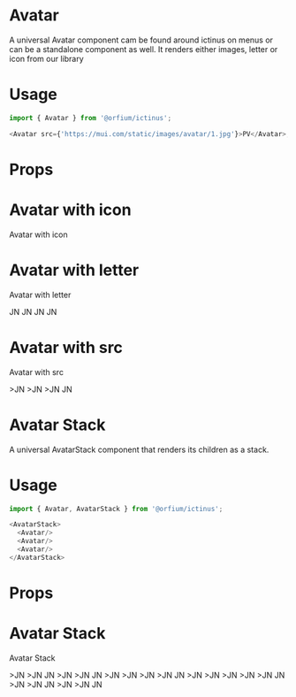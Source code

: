 
<Meta title="Design System/Avatar" component={Avatar} />

# Avatar

A universal Avatar component cam be found around ictinus on menus or can be a standalone component as well. It renders either images, letter or icon from our library

# Usage

```js
import { Avatar } from '@orfium/ictinus';

<Avatar src={'https://mui.com/static/images/avatar/1.jpg'}>PV</Avatar>;
```

# Props

<Props of={Avatar} />

# Avatar with icon

Avatar with icon

<Preview>
  <Story name="Avatar with icon">
    <Stack>
      <Avatar size={'xs'} color={`blue-${BASE_SHADE}`} iconName={'user'} />
      <Avatar size={'sm'} color={`blue-${BASE_SHADE}`} iconName={'user'} />
      <Avatar size={'md'} color={`blue-${BASE_SHADE}`} iconName={'user'} />
      <Avatar size={'lg'} color={`blue-${BASE_SHADE}`} iconName={'user'} />
    </Stack>
  </Story>
</Preview>

# Avatar with letter

Avatar with letter

<Preview>
  <Story name="Avatar with letter">
    <Stack>
      <Avatar size={'xs'} color={`blue-${BASE_SHADE}`}>JN</Avatar>
      <Avatar size={'sm'} color={`blue-${BASE_SHADE}`}>JN</Avatar>
      <Avatar size={'md'} color={`blue-${BASE_SHADE}`}>JN</Avatar>
      <Avatar size={'lg'} color={`blue-${BASE_SHADE}`}>JN</Avatar>
    </Stack>
  </Story>
</Preview>

# Avatar with src

Avatar with src

<Preview>
  <Story name="Avatar with src">
    <Stack>
      <Avatar size={'xs'} src={'https://mui.com/static/images/avatar/1.jpg'}>>JN</Avatar>
      <Avatar size={'sm'} src={'https://mui.com/static/images/avatar/1.jpg'}>>JN</Avatar>
      <Avatar size={'md'} src={'https://mui.com/static/images/avatar/1.jpg'}>>JN</Avatar>
      <Avatar size={'lg'} src={'https://mui.com/static/images/avatar/1.jpg'}>JN</Avatar>
    </Stack>
  </Story>
</Preview>

# Avatar Stack

A universal AvatarStack component that renders its children as a stack.

# Usage

```js
import { Avatar, AvatarStack } from '@orfium/ictinus';

<AvatarStack>
  <Avatar/>
  <Avatar/>
  <Avatar/>
</AvatarStack>
```

# Props

<Props of={AvatarStack} />

# Avatar Stack

Avatar Stack

<Preview>
  <Story name="Avatar Stack">
    <Stack vertical>
      <AvatarStack size={'lg'} color={`blue-${BASE_SHADE}`}>
        <Avatar size={'lg'} src={'https://mui.com/static/images/avatar/6.jpg'}>>JN</Avatar>
        <Avatar size={'lg'} src={'https://mui.com/static/images/avatar/5.jpg'}>>JN</Avatar>
        <Avatar size={'lg'} color={`blue-${BASE_SHADE}`}>JN</Avatar>
        <Avatar size={'lg'} src={'https://mui.com/static/images/avatar/3.jpg'}>>JN</Avatar>
        <Avatar size={'lg'} src={'https://mui.com/static/images/avatar/2.jpg'}>>JN</Avatar>
        <Avatar size={'lg'} src={'https://mui.com/static/images/avatar/1.jpg'}>JN</Avatar>
      </AvatarStack>
      <AvatarStack maxAvatars={3} color={`blue-${BASE_SHADE}`}>
        <Avatar src={'https://mui.com/static/images/avatar/6.jpg'}>>JN</Avatar>
        <Avatar color={`blue-${BASE_SHADE}`} iconName={'user'} />
        <Avatar src={'https://mui.com/static/images/avatar/4.jpg'}>>JN</Avatar>
        <Avatar src={'https://mui.com/static/images/avatar/3.jpg'}>>JN</Avatar>
        <Avatar src={'https://mui.com/static/images/avatar/2.jpg'}>>JN</Avatar>
        <Avatar src={'https://mui.com/static/images/avatar/1.jpg'}>JN</Avatar>
      </AvatarStack>
      <AvatarStack size={'sm'} color={`blue-${BASE_SHADE}`}>
        <Avatar size={'sm'} src={'https://mui.com/static/images/avatar/6.jpg'}>>JN</Avatar>
        <Avatar size={'sm'} src={'https://mui.com/static/images/avatar/5.jpg'}>>JN</Avatar>
        <Avatar size={'sm'} src={'https://mui.com/static/images/avatar/4.jpg'}>>JN</Avatar>
        <Avatar size={'sm'} src={'https://mui.com/static/images/avatar/3.jpg'}>>JN</Avatar>
        <Avatar size={'sm'} src={'https://mui.com/static/images/avatar/2.jpg'}>>JN</Avatar>
        <Avatar size={'sm'} src={'https://mui.com/static/images/avatar/1.jpg'}>JN</Avatar>
      </AvatarStack>
      <AvatarStack size={'xs'} color={`blue-${BASE_SHADE}`}>
        <Avatar size={'xs'} src={'https://mui.com/static/images/avatar/6.jpg'}>>JN</Avatar>
        <Avatar size={'xs'} src={'https://mui.com/static/images/avatar/5.jpg'}>>JN</Avatar>
        <Avatar size={'xs'} color={`blue-${BASE_SHADE}`}>JN</Avatar>
        <Avatar size={'xs'} src={'https://mui.com/static/images/avatar/3.jpg'}>>JN</Avatar>
        <Avatar size={'xs'} src={'https://mui.com/static/images/avatar/2.jpg'}>>JN</Avatar>
        <Avatar size={'xs'} src={'https://mui.com/static/images/avatar/1.jpg'}>JN</Avatar>
      </AvatarStack>
    </Stack>
  </Story>
</Preview>
